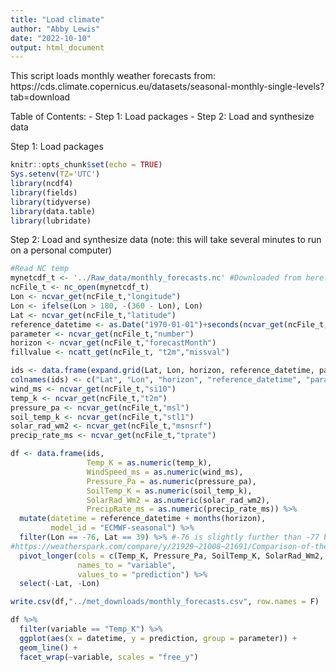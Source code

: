 ```yaml
---
title: "Load climate"
author: "Abby Lewis"
date: "2022-10-10"
output: html_document
---
```


This script loads monthly weather forecasts from: https://cds.climate.copernicus.eu/datasets/seasonal-monthly-single-levels?tab=download

Table of Contents:
- Step 1: Load packages
- Step 2: Load and synthesize data

Step 1: Load packages

```r
knitr::opts_chunk$set(echo = TRUE)
Sys.setenv(TZ='UTC')
library(ncdf4)
library(fields)
library(tidyverse)
library(data.table)
library(lubridate)
```

Step 2: Load and synthesize data 
(note: this will take several minutes to run on a personal computer)

```r
#Read NC temp
mynetcdf_t <- '../Raw_data/monthly_forecasts.nc' #Downloaded from here: https://cds.climate.copernicus.eu/datasets/seasonal-monthly-single-levels?tab=download
ncFile_t <- nc_open(mynetcdf_t)
Lon <- ncvar_get(ncFile_t,"longitude")
Lon <- ifelse(Lon > 180, -(360 - Lon), Lon)
Lat <- ncvar_get(ncFile_t,"latitude")
reference_datetime <- as.Date("1970-01-01")+seconds(ncvar_get(ncFile_t,"forecast_reference_time"))
parameter <- ncvar_get(ncFile_t,"number")
horizon <- ncvar_get(ncFile_t,"forecastMonth")
fillvalue <- ncatt_get(ncFile_t, "t2m","missval") 

ids <- data.frame(expand.grid(Lat, Lon, horizon, reference_datetime, parameter))
colnames(ids) <- c("Lat", "Lon", "horizon", "reference_datetime", "parameter")
wind_ms <- ncvar_get(ncFile_t,"si10")
temp_k <- ncvar_get(ncFile_t,"t2m")
pressure_pa <- ncvar_get(ncFile_t,"msl")
soil_temp_k <- ncvar_get(ncFile_t,"stl1")
solar_rad_wm2 <- ncvar_get(ncFile_t,"msnsrf")
precip_rate_ms <- ncvar_get(ncFile_t,"tprate")

df <- data.frame(ids, 
                 Temp_K = as.numeric(temp_k), 
                 WindSpeed_ms = as.numeric(wind_ms),
                 Pressure_Pa = as.numeric(pressure_pa), 
                 SoilTemp_K = as.numeric(soil_temp_k), 
                 SolarRad_Wm2 = as.numeric(solar_rad_wm2), 
                 PrecipRate_ms = as.numeric(precip_rate_ms)) %>%
  mutate(datetime = reference_datetime + months(horizon),
         model_id = "ECMWF-seasonal") %>%
  filter(Lon == -76, Lat == 39) %>% #-76 is slightly further than -77 but climate is more similar
#https://weatherspark.com/compare/y/21929~21008~21691/Comparison-of-the-Average-Weather-in-Centreville-Silver-Spring-and-Edgewater
  pivot_longer(cols = c(Temp_K, Pressure_Pa, SoilTemp_K, SolarRad_Wm2, PrecipRate_ms, WindSpeed_ms),
               names_to = "variable",
               values_to = "prediction") %>%
  select(-Lat, -Lon)

write.csv(df,"../met_downloads/monthly_forecasts.csv", row.names = F)

df %>%
  filter(variable == "Temp_K") %>%
  ggplot(aes(x = datetime, y = prediction, group = parameter)) +
  geom_line() +
  facet_wrap(~variable, scales = "free_y")
```
